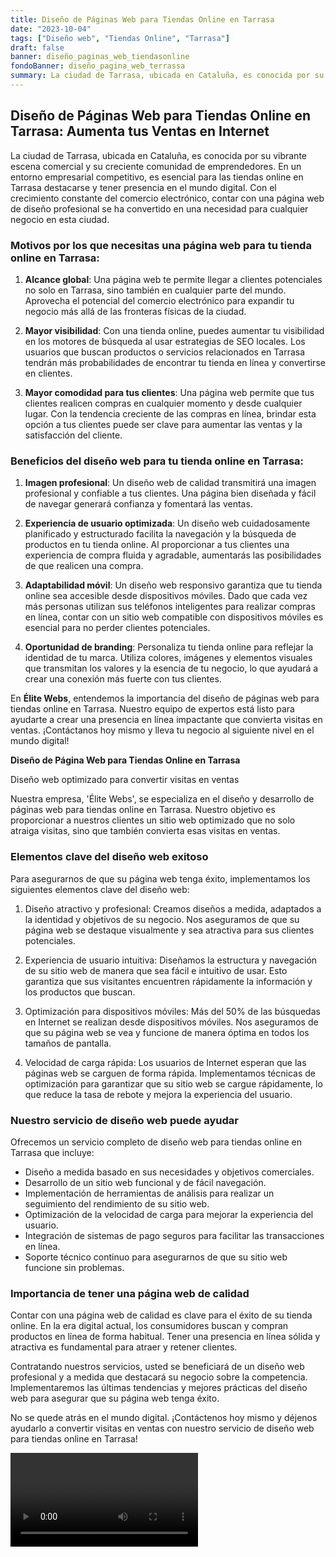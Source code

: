 ```yaml
---
title: Diseño de Páginas Web para Tiendas Online en Tarrasa
date: "2023-10-04"
tags: ["Diseño web", "Tiendas Online", "Tarrasa"]
draft: false
banner: diseño_paginas_web_tiendasonline
fondoBanner: diseño_pagina_web_terrassa
summary: La ciudad de Tarrasa, ubicada en Cataluña, es conocida por su vibrante escena comercial y su creciente comunidad de emprendedores. En un entorno empresarial competitivo, es esencial para las tiendas online en Tarrasa destacarse y tener presencia en el mundo digital. Con el crecimiento constante del comercio electrónico, contar con una página web de diseño profesional se ha convertido en una necesidad para cualquier negocio en esta ciudad.
---
```



## Diseño de Páginas Web para Tiendas Online en Tarrasa: Aumenta tus Ventas en Internet

La ciudad de Tarrasa, ubicada en Cataluña, es conocida por su vibrante escena comercial y su creciente comunidad de emprendedores. En un entorno empresarial competitivo, es esencial para las tiendas online en Tarrasa destacarse y tener presencia en el mundo digital. Con el crecimiento constante del comercio electrónico, contar con una página web de diseño profesional se ha convertido en una necesidad para cualquier negocio en esta ciudad.

### Motivos por los que necesitas una página web para tu tienda online en Tarrasa:

1. **Alcance global**: Una página web te permite llegar a clientes potenciales no solo en Tarrasa, sino también en cualquier parte del mundo. Aprovecha el potencial del comercio electrónico para expandir tu negocio más allá de las fronteras físicas de la ciudad.

2. **Mayor visibilidad**: Con una tienda online, puedes aumentar tu visibilidad en los motores de búsqueda al usar estrategias de SEO locales. Los usuarios que buscan productos o servicios relacionados en Tarrasa tendrán más probabilidades de encontrar tu tienda en línea y convertirse en clientes.

3. **Mayor comodidad para tus clientes**: Una página web permite que tus clientes realicen compras en cualquier momento y desde cualquier lugar. Con la tendencia creciente de las compras en línea, brindar esta opción a tus clientes puede ser clave para aumentar las ventas y la satisfacción del cliente.

### Beneficios del diseño web para tu tienda online en Tarrasa:

1. **Imagen profesional**: Un diseño web de calidad transmitirá una imagen profesional y confiable a tus clientes. Una página bien diseñada y fácil de navegar generará confianza y fomentará las ventas.

2. **Experiencia de usuario optimizada**: Un diseño web cuidadosamente planificado y estructurado facilita la navegación y la búsqueda de productos en tu tienda online. Al proporcionar a tus clientes una experiencia de compra fluida y agradable, aumentarás las posibilidades de que realicen una compra.

3. **Adaptabilidad móvil**: Un diseño web responsivo garantiza que tu tienda online sea accesible desde dispositivos móviles. Dado que cada vez más personas utilizan sus teléfonos inteligentes para realizar compras en línea, contar con un sitio web compatible con dispositivos móviles es esencial para no perder clientes potenciales.

4. **Oportunidad de branding**: Personaliza tu tienda online para reflejar la identidad de tu marca. Utiliza colores, imágenes y elementos visuales que transmitan los valores y la esencia de tu negocio, lo que ayudará a crear una conexión más fuerte con tus clientes.

En **Élite Webs**, entendemos la importancia del diseño de páginas web para tiendas online en Tarrasa. Nuestro equipo de expertos está listo para ayudarte a crear una presencia en línea impactante que convierta visitas en ventas. ¡Contáctanos hoy mismo y lleva tu negocio al siguiente nivel en el mundo digital!

<GifSeo />

<Cta />

**Diseño de Página Web para Tiendas Online en Tarrasa**

Diseño web optimizado para convertir visitas en ventas

Nuestra empresa, 'Élite Webs', se especializa en el diseño y desarrollo de páginas web para tiendas online en Tarrasa. Nuestro objetivo es proporcionar a nuestros clientes un sitio web optimizado que no solo atraiga visitas, sino que también convierta esas visitas en ventas.

### Elementos clave del diseño web exitoso

Para asegurarnos de que su página web tenga éxito, implementamos los siguientes elementos clave del diseño web:

1. Diseño atractivo y profesional: Creamos diseños a medida, adaptados a la identidad y objetivos de su negocio. Nos aseguramos de que su página web se destaque visualmente y sea atractiva para sus clientes potenciales.

2. Experiencia de usuario intuitiva: Diseñamos la estructura y navegación de su sitio web de manera que sea fácil e intuitivo de usar. Esto garantiza que sus visitantes encuentren rápidamente la información y los productos que buscan.

3. Optimización para dispositivos móviles: Más del 50% de las búsquedas en Internet se realizan desde dispositivos móviles. Nos aseguramos de que su página web se vea y funcione de manera óptima en todos los tamaños de pantalla.

4. Velocidad de carga rápida: Los usuarios de Internet esperan que las páginas web se carguen de forma rápida. Implementamos técnicas de optimización para garantizar que su sitio web se cargue rápidamente, lo que reduce la tasa de rebote y mejora la experiencia del usuario.

### Nuestro servicio de diseño web puede ayudar

Ofrecemos un servicio completo de diseño web para tiendas online en Tarrasa que incluye:

- Diseño a medida basado en sus necesidades y objetivos comerciales.
- Desarrollo de un sitio web funcional y de fácil navegación.
- Implementación de herramientas de análisis para realizar un seguimiento del rendimiento de su sitio web.
- Optimización de la velocidad de carga para mejorar la experiencia del usuario.
- Integración de sistemas de pago seguros para facilitar las transacciones en línea.
- Soporte técnico continuo para asegurarnos de que su sitio web funcione sin problemas.

### Importancia de tener una página web de calidad

Contar con una página web de calidad es clave para el éxito de su tienda online. En la era digital actual, los consumidores buscan y compran productos en línea de forma habitual. Tener una presencia en línea sólida y atractiva es fundamental para atraer y retener clientes.

Contratando nuestros servicios, usted se beneficiará de un diseño web profesional y a medida que destacará su negocio sobre la competencia. Implementaremos las últimas tendencias y mejores prácticas del diseño web para asegurar que su página web tenga éxito.

No se quede atrás en el mundo digital. ¡Contáctenos hoy mismo y déjenos ayudarlo a convertir visitas en ventas con nuestro servicio de diseño web para tiendas online en Tarrasa!

<Video />

<CtaBot job="Tiendas Online" city="Tarrasa" />

<Gmaps query="Tarrasa+españa+maps" />
